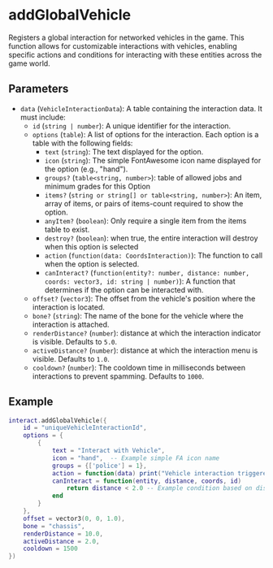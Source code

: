 # addGlobalVehicle

Registers a global interaction for networked vehicles in the game. This function allows for customizable interactions with vehicles, enabling specific actions and conditions for interacting with these entities across the game world.

## Parameters

- `data` (`VehicleInteractionData`): A table containing the interaction data. It must include:
  - `id` (`string | number`): A unique identifier for the interaction.
  - `options` (`table`): A list of options for the interaction. Each option is a table with the following fields:
    - `text` (`string`): The text displayed for the option.
    - `icon` (`string`): The simple FontAwesome icon name displayed for the option (e.g., "hand").
    - `groups?` (`table<string, number>`): table of allowed jobs and minimum grades for this Option
    - `items?` (`string or string[] or table<string, number>`): An item, array of items, or pairs of items-count required to show the option.
    - `anyItem?` (`boolean`): Only require a single item from the items table to exist.
    - `destroy?` (`boolean`): when true, the entire interaction will destroy when this option is selected
    - `action` (`function(data: CoordsInteraction)`): The function to call when the option is selected.
    - `canInteract?` (`function(entity?: number, distance: number, coords: vector3, id: string | number)`): A function that determines if the option can be interacted with.
  - `offset?` (`vector3`): The offset from the vehicle's position where the interaction is located.
  - `bone?` (`string`): The name of the bone for the vehicle where the interaction is attached.
  - `renderDistance?` (`number`): distance at which the interaction indicator is visible. Defaults to `5.0`.
  - `activeDistance?` (`number`): distance at which the interaction menu is visible. Defaults to `1.0`.
  - `cooldown?` (`number`): The cooldown time in milliseconds between interactions to prevent spamming. Defaults to `1000`.

## Example

```lua
interact.addGlobalVehicle({
    id = "uniqueVehicleInteractionId",
    options = {
        {
            text = "Interact with Vehicle",
            icon = "hand",  -- Example simple FA icon name
            groups = {['police'] = 1},
            action = function(data) print("Vehicle interaction triggered") end,
            canInteract = function(entity, distance, coords, id)
                return distance < 2.0 -- Example condition based on distance
            end
        }
    },
    offset = vector3(0, 0, 1.0),
    bone = "chassis",
    renderDistance = 10.0,
    activeDistance = 2.0,
    cooldown = 1500
})
